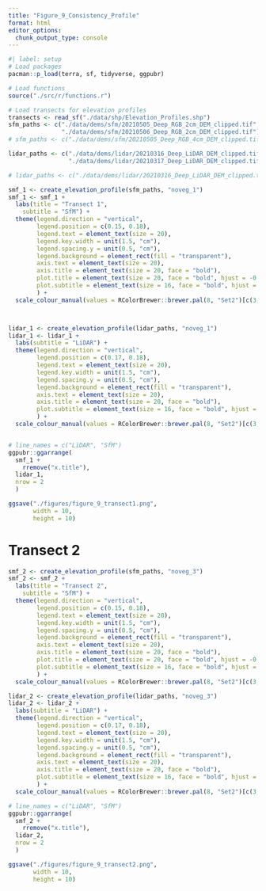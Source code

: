 ```yaml
---
title: "Figure_9_Consistency_Profile"
format: html
editor_options: 
  chunk_output_type: console
---
```

```r
#| label: setup
# Load packages
pacman::p_load(terra, sf, tidyverse, ggpubr)

# Load functions
source("./src/r/functions.r")

# Load transects for elevation profiles
transects <- read_sf("./data/shp/Elevation_Profiles.shp")
sfm_paths <- c("./data/dems/sfm/20210505_Deep_RGB_2cm_DEM_clipped.tif",
               "./data/dems/sfm/20210506_Deep_RGB_2cm_DEM_clipped.tif")
# sfm_paths <- c("./data/dems/sfm/20210505_Deep_RGB_4cm_DEM_clipped.tif")

lidar_paths <- c("./data/dems/lidar/20210316_Deep_LiDAR_DEM_clipped.tif",
                 "./data/dems/lidar/20210317_Deep_LiDAR_DEM_clipped.tif")

# lidar_paths <- c("./data/dems/lidar/20210316_Deep_LiDAR_DEM_clipped.tif")
```

```r
smf_1 <- create_elevation_profile(sfm_paths, "noveg_1")
smf_1 <- smf_1 +
  labs(title = "Transect 1",
    subtitle = "SfM") +
  theme(legend.direction = "vertical",
        legend.position = c(0.15, 0.18),
        legend.text = element_text(size = 20),
        legend.key.width = unit(1.5, "cm"),
        legend.spacing.y = unit(0.5, "cm"),
        legend.background = element_rect(fill = "transparent"),
        axis.text = element_text(size = 20),
        axis.title = element_text(size = 20, face = "bold"),
        plot.title = element_text(size = 20, face = "bold", hjust = -0.080),
        plot.subtitle = element_text(size = 16, face = "bold", hjust = -0.073),
        ) +
  scale_colour_manual(values = RColorBrewer::brewer.pal(8, "Set2")[c(3,5)], labels = c('5th May 2021', '6th May 2021'))



lidar_1 <- create_elevation_profile(lidar_paths, "noveg_1")
lidar_1 <- lidar_1 +
  labs(subtitle = "LiDAR") +
  theme(legend.direction = "vertical",
        legend.position = c(0.17, 0.18),
        legend.text = element_text(size = 20),
        legend.key.width = unit(1.5, "cm"),
        legend.spacing.y = unit(0.5, "cm"),
        legend.background = element_rect(fill = "transparent"),
        axis.text = element_text(size = 20),
        axis.title = element_text(size = 20, face = "bold"),
        plot.subtitle = element_text(size = 16, face = "bold", hjust = -0.073)
        ) +
  scale_colour_manual(values = RColorBrewer::brewer.pal(8, "Set2")[c(3,5)], labels = c('16th March 2021', '17th March 2021'))


# line_names = c("LiDAR", "SfM")
ggpubr::ggarrange(
  smf_1 +
    rremove("x.title"),
  lidar_1, 
  nrow = 2
  )
```


```r
ggsave("./figures/figure_9_transect1.png",
       width = 10,
       height = 10)
```

# Transect 2

```r
smf_2 <- create_elevation_profile(sfm_paths, "noveg_3")
smf_2 <- smf_2 +
  labs(title = "Transect 2",
    subtitle = "SfM") +
  theme(legend.direction = "vertical",
        legend.position = c(0.15, 0.18),
        legend.text = element_text(size = 20),
        legend.key.width = unit(1.5, "cm"),
        legend.spacing.y = unit(0.5, "cm"),
        legend.background = element_rect(fill = "transparent"),
        axis.text = element_text(size = 20),
        axis.title = element_text(size = 20, face = "bold"),
        plot.title = element_text(size = 20, face = "bold", hjust = -0.080),
        plot.subtitle = element_text(size = 16, face = "bold", hjust = -0.073),
        ) +
  scale_colour_manual(values = RColorBrewer::brewer.pal(8, "Set2")[c(3,5)], labels = c('5th May 2021', '6th May 2021'))

lidar_2 <- create_elevation_profile(lidar_paths, "noveg_3")
lidar_2 <- lidar_2 +
  labs(subtitle = "LiDAR") +
  theme(legend.direction = "vertical",
        legend.position = c(0.17, 0.18),
        legend.text = element_text(size = 20),
        legend.key.width = unit(1.5, "cm"),
        legend.spacing.y = unit(0.5, "cm"),
        legend.background = element_rect(fill = "transparent"),
        axis.text = element_text(size = 20),
        axis.title = element_text(size = 20, face = "bold"),
        plot.subtitle = element_text(size = 16, face = "bold", hjust = -0.073)
        ) +
  scale_colour_manual(values = RColorBrewer::brewer.pal(8, "Set2")[c(3,5)], labels = c('16th March 2021', '17th March 2021'))

# line_names = c("LiDAR", "SfM")
ggpubr::ggarrange(
  smf_2 +
    rremove("x.title"),
  lidar_2, 
  nrow = 2
  )

ggsave("./figures/figure_9_transect2.png",
       width = 10,
       height = 10)
```

